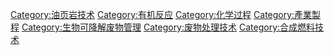 {{Commons category|Pyrolysis}}
{{catmain|裂解}}

[[Category:油页岩技术|Category:油页岩技术]]
[[Category:有机反应|Category:有机反应]]
[[Category:化学过程|Category:化学过程]]
[[Category:產業製程|Category:產業製程]]
[[Category:生物可降解废物管理|Category:生物可降解废物管理]]
[[Category:废物处理技术|Category:废物处理技术]]
[[Category:合成燃料技术|Category:合成燃料技术]]